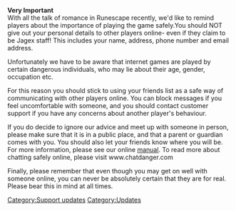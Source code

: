 {{update|date = 3 February 2003}}
'''Very Important'''<br>
With all the talk of romance in Runescape recently, we'd like to remind players about the importance of playing the game safely.You should NOT give out your personal details to other players online- even if they claim to be Jagex staff! This includes your name, address, phone number and email address.

Unfortunately we have to be aware that internet games are played by certain dangerous individuals, who may lie about their age, gender, occupation etc.

For this reason you should stick to using your friends list as a safe way of communicating with other players online. You can block messages if you feel uncomfortable with someone, and you should contact customer support if you have any concerns about another player's behaviour.

If you do decide to ignore our advice and meet up with someone in person, please make sure that it is in a public place, and that a parent or guardian comes with you. You should also let your friends know where you will be. For more information, please see our online [[Manual:Account Security|manual]]. To read more about chatting safely online, please visit www.chatdanger.com

Finally, please remember that even though you may get on well with someone online, you can never be absolutely certain that they are for real. Please bear this in mind at all times.
[[Category:Support updates]]
[[Category:Updates]]
